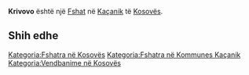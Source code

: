{{Fshat në Kosovës
 | Emri                = Krivovo
| sqi_V_name = Krivovë
| sqi_V_FULL_NAME_RO = Krivovë
| sqi_V_FULL_NAME_ND_RO = Krivove
| sqi_V_SORT_NAME_RG = KRIVOVE
| sqi_V_FULL_NAME_RG = Krivovë
| sqi_V_FULL_NAME_ND_RG = Krivove
| srp_N_name = Krivovo
| srp_N_FULL_NAME_RO = Krivovo
| srp_N_FULL_NAME_ND_RO = Krivovo
| srp_N_SORT_NAME_RG = KRIVOVO
| srp_N_FULL_NAME_RG = Krivovo
| srp_N_FULL_NAME_ND_RG = Krivovo

 | Emri (Rasa dhanore) = 
 | Figura              = 
 | Shteti              = Kosovo
 | Komuna              = Kaçanik
 | Kodi postar         = 
 | Sipërfaqja          = 

 | Popullsia           = 

 | Regj. i popullsisë  = 
 | Dend. e popullsisë  = 
 | Faqja zyrtare       = 
 <!--- Koordinatat ----> 
 | Gjerësia            = 42.598611
 | Gjatësia            = 20.9625
 | Lartësia            = 
}}
'''Krivovo''' është një [[Fshat]] në [[Kaçanik]] të [[Kosovës]].

<!-- == Gjeografia == -->
<!-- == Historia == -->
<!-- == Demografia == -->
== Shih edhe ==
{{Komuna Kaçanik}}
{{Kosovo-Administrata-Cung}}

[[Kategoria:Fshatra në Kosovës]]
[[Kategoria:Fshatra në Kommunes Kaçanik]]
[[Kategoria:Vendbanime në Kosovës]]